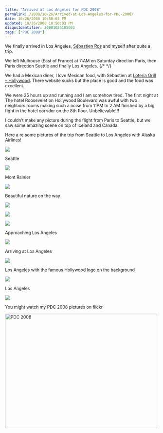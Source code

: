 ```yaml
---
title: "Arrived at Los Angeles for PDC 2008"
permalink: /2008/10/26/Arrived-at-Los-Angeles-for-PDC-2008/
date: 10/26/2008 10:50:03 PM
updated: 10/26/2008 10:50:03 PM
disqusIdentifier: 20081026105003
tags: ["PDC 2008"]
---
```

We finally arrived in Los Angeles, [Sébastien Ros](http://www.dotnetguru2.org/sebastienros/) and myself after quite a trip.

We left Mulhouse (East of France) at 7:AM on Saturday direction Paris, then Paris direction Seattle and finally Los Angeles.
{/* <!-- more --> */}

We had a Mexican diner, I love Mexican food, with Sébastien at [Loteria Grill – Hollywood](http://www.loteriagrill.com/loteriahollywood). There website sucks but the place is good and the food was excellent.

We were 25 hours up and running and I am somehow tired. The first night at The hotel Roosevelet on Hollywood Boulevard was awful with two neighbors rooms making such a noise from 11PM to 2 AM finished by a big fight in the hotel corridor on the 8th floor. Unbelievable!!!

I couldn’t make any picture during the flight from Paris to Seattle, but we saw some amazing scene on top of Iceland and Canada!

Here a re some pictures of the trip from Seattle to Los Angeles with Alaska Airlines!

![](http://farm4.static.flickr.com/3205/2974186210_cabd02ed9f.jpg) 

Seattle

![](http://farm4.static.flickr.com/3189/2973364475_7f1420d9b8.jpg) 

Mont Rainier

![](http://farm4.static.flickr.com/3032/2973744334_9355a3d0a8.jpg) 

Beautiful nature on the way

![](http://farm4.static.flickr.com/3201/2973629027_d4e2216273.jpg) 

![](http://farm4.static.flickr.com/3214/2974491210_0d82646b10.jpg) 

![](http://farm4.static.flickr.com/3245/2973657279_8d731765da.jpg) 

Approaching Los Angeles

![](http://farm4.static.flickr.com/3226/2974549834_c6b5732b4f.jpg) 

Arriving at Los Angeles

![](http://farm4.static.flickr.com/3135/2973736628_7d7eedfd07.jpg) 

Los Angeles with the famous Hollywood logo on the background

![](http://farm4.static.flickr.com/3272/2973756283_f3bced5132.jpg) 

Los Angeles

![](http://farm4.static.flickr.com/3001/2974592120_24e76c10ab.jpg) 

You might watch my PDC 2008 pictures on flickr

<a data-flickr-embed="true" href="https://www.flickr.com/photos/laurentkempe/albums/72177720324097838" title="PDC 2008"><img src="https://live.staticflickr.com/3243/2994933989_142e2188f6.jpg" width="500" height="375" alt="PDC 2008"/></a><script async src="//embedr.flickr.com/assets/client-code.js" charset="utf-8"></script>